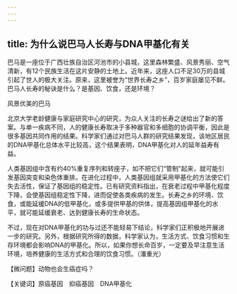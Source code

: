 ```yaml
---
---
---
```

title: 为什么说巴马人长寿与DNA甲基化有关
---




巴马是一座位于广西壮族自治区河池市的小县城，这里森林繁盛、风景秀丽、空气清新，有12个民族生活在这片安静的土地上。近年来，这座人口不足30万的县城引起了世人的极大关注。原来，这里被誉为“世界长寿之乡”，百岁家庭屡见不鲜。巴马人长寿的秘诀是什么？是基因、饮食，还是环境？

风景优美的巴马



北京大学老龄健康与家庭研究中心的研究，为众人关注的长寿之谜给出了新的答案。与单一疾病不同，人的健康长寿取决于多种器官和多细胞的协调平衡，因此是很多基因共同作用的结果。科学家们通过对巴马人群的研究结果发现，该地区居民的DNA甲基化总体水平比较高，这个结果表明，DNA甲基化对人的延年益寿有益。

人类基因组中含有约40%重复序列和转座子，如不把它们“管制”起来，就可能引发基因突变和染色体重排。在进化过程中，人类基因组就采用甲基化的方法使它们失去活性，保证了基因组的稳定性。已有研究资料指出，在衰老过程中甲基化程度下降，会使基因组稳定性下降，进而促使各类疾病的发生。长寿之乡的环境、饮食，或能延缓DNA的低甲基化，或多提供甲基的供体，提高基因组甲基化的水平，就可能延缓衰老、达到健康长寿的生命状态。

不过，现在对DNA甲基化的功与过还不能轻易下结论，科学家们正积极地开展进一步的研究。另外，根据研究所得的数据，科学家认为，生活方式、饮食习惯和生存环境都会影响DNA的甲基化。所以，如果你想长命百岁，一定要及早注意生活环境，培养健康的生活方式和合理的饮食习惯。（潘重光）





【微问题】动物也会生癌症吗？

【关键词】原癌基因　抑癌基因　DNA甲基化